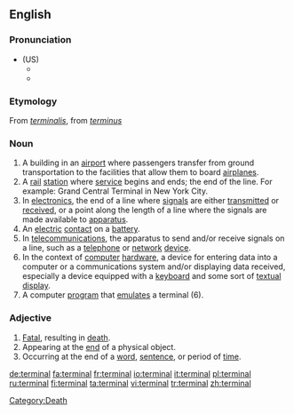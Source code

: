 {{wikipediadab}}
==English==

===Pronunciation===
*(US)
**{{IPA|/ˈtərmɪnəl/}}
**{{SAMPA|/"t@rmIn@l/}}

===Etymology===
From {{L.}} ''[[terminalis]]'', from ''[[terminus]]''

===Noun===
{{en-noun}}

# A building in an [[airport]] where passengers transfer from ground transportation to the facilities that allow them to board [[airplanes]].
# A [[rail]] [[station]] where [[service]] begins and ends; the end of the line.  For example: Grand Central Terminal in New York City.
# In [[electronics]], the end of a line where [[signal]]s are either [[transmit]]ted or [[receive]]d, or a point along the length of a line where the signals are made available to [[apparatus]].
# An [[electric]] [[contact]] on a [[battery]].
# In [[telecommunications]], the apparatus to send and/or receive signals on a line, such as a [[telephone]] or [[network]] [[device]].
# In the context of [[computer]] [[hardware]], a device for entering data into a computer or a communications system and/or displaying data received, especially a device equipped with a [[keyboard]] and some sort of [[textual]] [[display]].
# A computer [[program]] that [[emulate]]s a terminal (6).

===Adjective===
{{en-adj|-}}

# [[Fatal]], resulting in [[death]].
# Appearing at the [[end]] of a physical object.
# Occurring at the end of a [[word]], [[sentence]], or period of [[time]].

[[Category:Death]]

[[de:terminal]]
[[fa:terminal]]
[[fr:terminal]]
[[io:terminal]]
[[it:terminal]]
[[pl:terminal]]
[[ru:terminal]]
[[fi:terminal]]
[[ta:terminal]]
[[vi:terminal]]
[[tr:terminal]]
[[zh:terminal]]